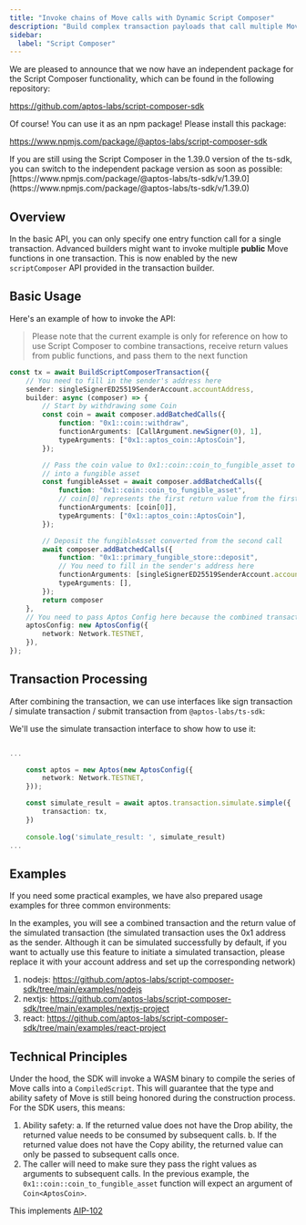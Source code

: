 ```yaml
---
title: "Invoke chains of Move calls with Dynamic Script Composer"
description: "Build complex transaction payloads that call multiple Move functions dynamically using the Script Composer SDK"
sidebar:
  label: "Script Composer"
---
```



<Aside type="tip">
  We are pleased to announce that we now have an independent package for the Script Composer functionality, which can be found in the following repository:

  https://github.com/aptos-labs/script-composer-sdk

  Of course! You can use it as an npm package! Please install this package:

  https://www.npmjs.com/package/@aptos-labs/script-composer-sdk
</Aside>

<Aside type="caution">
  If you are still using the Script Composer in the 1.39.0 version of the ts-sdk, you can switch to the independent package version as soon as possible:
  [https://www.npmjs.com/package/@aptos-labs/ts-sdk/v/1.39.0](https://www.npmjs.com/package/@aptos-labs/ts-sdk/v/1.39.0)
</Aside>

## Overview

In the basic API, you can only specify one entry function call for a single transaction. Advanced builders might want to invoke multiple **public** Move functions in one transaction. This is now enabled by the new `scriptComposer` API provided in the transaction builder.

## Basic Usage

Here's an example of how to invoke the API:

> Please note that the current example is only for reference on how to use Script Composer to combine transactions, receive return values from public functions, and pass them to the next function

```typescript filename="example.ts"
const tx = await BuildScriptComposerTransaction({
    // You need to fill in the sender's address here
    sender: singleSignerED25519SenderAccount.accountAddress,
    builder: async (composer) => {
        // Start by withdrawing some Coin
        const coin = await composer.addBatchedCalls({
            function: "0x1::coin::withdraw",
            functionArguments: [CallArgument.newSigner(0), 1],
            typeArguments: ["0x1::aptos_coin::AptosCoin"],
        });

        // Pass the coin value to 0x1::coin::coin_to_fungible_asset to convert the token
        // into a fungible asset
        const fungibleAsset = await composer.addBatchedCalls({
            function: "0x1::coin::coin_to_fungible_asset",
            // coin[0] represents the first return value from the first call you added
            functionArguments: [coin[0]],
            typeArguments: ["0x1::aptos_coin::AptosCoin"],
        });

        // Deposit the fungibleAsset converted from the second call
        await composer.addBatchedCalls({
            function: "0x1::primary_fungible_store::deposit",
            // You need to fill in the sender's address here
            functionArguments: [singleSignerED25519SenderAccount.accountAddress, fungibleAsset[0]],
            typeArguments: [],
        });
        return composer
    },
    // You need to pass Aptos Config here because the combined transaction needs to read on-chain state
    aptosConfig: new AptosConfig({
        network: Network.TESTNET,
    }),
});
```

## Transaction Processing

After combining the transaction, we can use interfaces like sign transaction / simulate transaction / submit transaction from `@aptos-labs/ts-sdk`:

We'll use the simulate transaction interface to show how to use it:

```typescript filename="example.ts"

...

    const aptos = new Aptos(new AptosConfig({
        network: Network.TESTNET,
    }));

    const simulate_result = await aptos.transaction.simulate.simple({
        transaction: tx,
    })
    
    console.log('simulate_result: ', simulate_result)
...

```

## Examples

If you need some practical examples, we have also prepared usage examples for three common environments:

In the examples, you will see a combined transaction and the return value of the simulated transaction (the simulated transaction uses the 0x1 address as the sender. Although it can be simulated successfully by default,
if you want to actually use this feature to initiate a simulated transaction, please replace it with your account address and set up the corresponding network)

1. nodejs: https://github.com/aptos-labs/script-composer-sdk/tree/main/examples/nodejs
2. nextjs: https://github.com/aptos-labs/script-composer-sdk/tree/main/examples/nextjs-project
3. react: https://github.com/aptos-labs/script-composer-sdk/tree/main/examples/react-project

## Technical Principles

Under the hood, the SDK will invoke a WASM binary to compile the series of Move calls into a `CompiledScript`. This will guarantee that the type and ability safety of Move is still being honored during the construction process. For the SDK users, this means:

1. Ability safety:
   a. If the returned value does not have the Drop ability, the returned value needs to be consumed by subsequent calls.
   b. If the returned value does not have the Copy ability, the returned value can only be passed to subsequent calls once.
2. The caller will need to make sure they pass the right values as arguments to subsequent calls. In the previous example, the `0x1::coin::coin_to_fungible_asset` function will expect an argument of `Coin<AptosCoin>`.

This implements [AIP-102](https://github.com/aptos-foundation/AIPs/blob/main/aips/aip-102.md)
